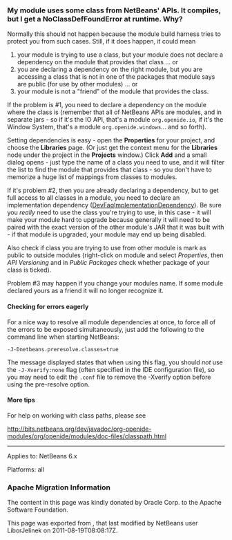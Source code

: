 <!--

    Licensed to the Apache Software Foundation (ASF) under one
    or more contributor license agreements.  See the NOTICE file
    distributed with this work for additional information
    regarding copyright ownership.  The ASF licenses this file
    to you under the Apache License, Version 2.0 (the
    "License"); you may not use this file except in compliance
    with the License.  You may obtain a copy of the License at

      http://www.apache.org/licenses/LICENSE-2.0

    Unless required by applicable law or agreed to in writing,
    software distributed under the License is distributed on an
    "AS IS" BASIS, WITHOUT WARRANTIES OR CONDITIONS OF ANY
    KIND, either express or implied.  See the License for the
    specific language governing permissions and limitations
    under the License.

-->

===My module uses some class from NetBeans' APIs. It compiles, but I get a NoClassDefFoundError at runtime. Why?===

Normally this should not happen because the module build harness tries to protect you from such cases. Still, if it does happen, it could mean
# your module is trying to use a class, but your module does not declare a dependency on the module that provides that class ... or
# you are declaring a dependency on the right module, but you are accessing a class that is not in one of the packages that module says are public (for use by other modules) ... or
# your module is not a "friend" of the module that provides the class.

If the problem is #1, you need to declare a dependency on the module where the class is (remember that all of NetBeans APIs are modules, and in separate jars - so if it's the IO API, that's a module <tt>org.openide.io</tt>, if it's the Window System, that's a module <tt>org.openide.windows</tt>... and so forth).

Setting dependencies is easy - open the '''Properties''' for your project, and choose the '''Libraries''' page. (Or just get the context menu for the '''Libraries''' node under the project in the '''Projects''' window.)  Click '''Add''' and a small dialog opens - just type the name of a class you need to use, and it will filter the list to find the module that provides that class - so you don't have to memorize a huge list of mappings from classes to modules.

If it's problem #2, then you are already declaring a dependency, but to get full access to all classes in a module, you need to declare an implementation dependency ([[DevFaqImplementationDependency]]).
Be sure you ''really'' need to use the class you're trying to use, in this case - it will make your module hard to upgrade because generally it will need to be paired with the exact version of the other module's JAR that it was built with - if that module is upgraded, your module may end up being disabled.

Also check if class you are trying to use from other module is mark as public to outside modules (right-click on module and select ''Properties'', then ''API Versioning'' and in ''Public Packages'' check whether package of your class is ticked).

Problem #3 may happen if you change your modules name. If some module declared yours as a friend
it will no longer recognize it.

====Checking for errors eagerly====

For a nice way to resolve all module dependencies at once, to force all of the errors to be exposed simultaneously, just add the following to the command line when starting NetBeans:

<tt>-J-Dnetbeans.preresolve.classes=true</tt>

The message displayed states that when using this flag, you should ''not'' use the <tt>-J-Xverify:none</tt> flag (often specified in the IDE configuration file), so you may need to edit the <tt>.conf</tt> file to remove the -Xverify option before using the pre-resolve option.

====More tips====

For help on working with class paths, please see

http://bits.netbeans.org/dev/javadoc/org-openide-modules/org/openide/modules/doc-files/classpath.html

-----

Applies to: NetBeans 6.x

Platforms: all

===Apache Migration Information===

The content in this page was kindly donated by Oracle Corp. to the
Apache Software Foundation.

This page was exported from , 
that last modified by NetBeans user LiborJelinek 
on 2011-08-19T08:08:17Z.

